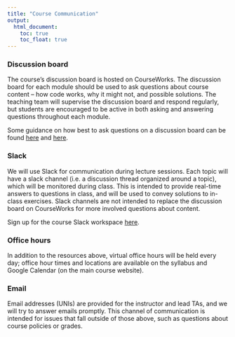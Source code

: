 ```yaml
---
title: "Course Communication"
output:
  html_document: 
    toc: true
    toc_float: true
---
```


### Discussion board

The course's discussion board is hosted on CourseWorks. The discussion board for each module should be used to ask questions about course content -- how code works, why it might not, and possible solutions. The teaching team will supervise the discussion board and respond regularly, but students are encouraged to be active in both asking and answering questions throughout each module.

Some guidance on how best to ask questions on a discussion board can be found [here](https://stackoverflow.com/help/how-to-ask) and [here](https://jvns.ca/blog/good-questions/).


### Slack

We will use Slack for communication during lecture sessions. Each topic will have a slack channel (i.e. a discussion thread organized around a topic), which will be monitored during class. This is intended to provide real-time answers to questions in class, and will be used to convey solutions to in-class exercises. Slack channels are not intended to replace the discussion board on CourseWorks for more involved questions about content. 

Sign up for the course Slack workspace [here](https://join.slack.com/t/p8105datascie-m0g3309/shared_invite/zt-2pw3w5ger-fQFDJKidc5JCAh5Wp1aCXQ). 


### Office hours

In addition to the resources above, virtual office hours will be held every day; office hour times and locations are available on the syllabus and Google Calendar (on the main course website).


### Email

Email addresses (UNIs) are provided for the instructor and lead TAs, and we will try to answer emails promptly. This channel of communication is intended for issues that fall outside of those above, such as questions about course policies or grades. 


